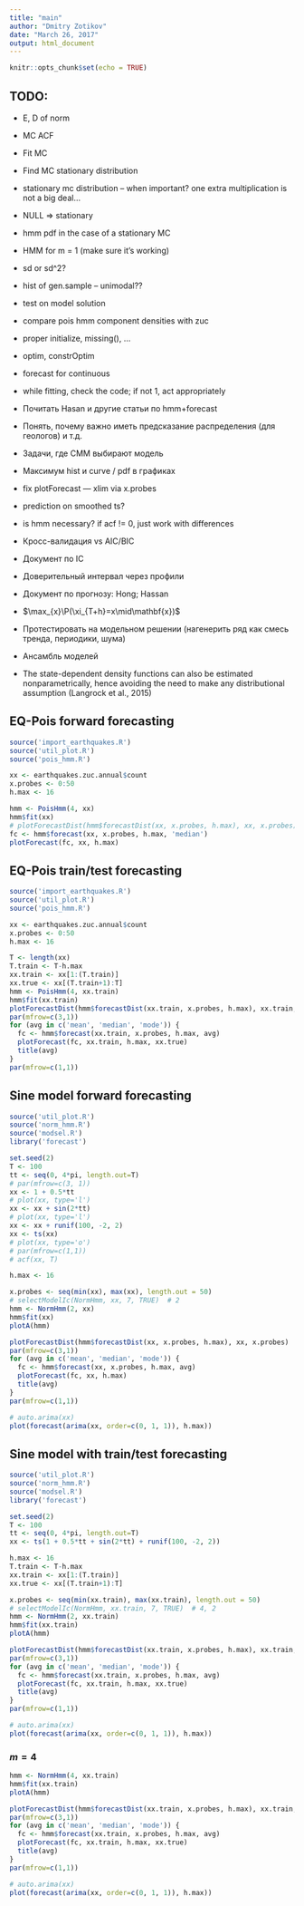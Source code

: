 ```yaml
---
title: "main"
author: "Dmitry Zotikov"
date: "March 26, 2017"
output: html_document
---
```


```r
knitr::opts_chunk$set(echo = TRUE)
```

## TODO:

- E, D of norm
- MC ACF
- Fit MC
- Find MC stationary distribution
- stationary mc distribution -- when important? one extra multiplication is
  not a big deal...
- NULL => stationary
- hmm pdf in the case of a stationary MC
- HMM for m = 1 (make sure it's working)
- sd or sd^2?
- hist of gen.sample -- unimodal??
- test on model solution
- compare pois hmm component densities with zuc
- proper initialize, missing(), ...
- optim, constrOptim
- forecast for continuous
- while fitting, check the code; if not 1, act appropriately

- Почитать Hasan и другие статьи по hmm+forecast
- Понять, почему важно иметь предсказание распределения (для геологов) и т.д.
- Задачи, где СММ выбирают модель
- Максимум hist и curve / pdf в графиках

 - fix plotForecast --- xlim via x.probes

 - prediction on smoothed ts?
 - is hmm necessary? if acf != 0, just work with differences
 
 - Кросс-валидация vs AIC/BIC
 - Документ по IC
 - Доверительный интервал через профили
 - Документ по прогнозу: Hong; Hassan
 - $\max_{x}\P(\xi_{T+h}=x\mid\mathbf{x})$
 - Протестировать на модельном решении (нагенерить ряд как смесь тренда, периодики, шума)
 - Ансамбль моделей
 - The state-dependent density functions can also be estimated nonparametrically, hence avoiding the need to make any distributional assumption (Langrock et al., 2015)

## EQ-Pois forward forecasting

```r
source('import_earthquakes.R')
source('util_plot.R')
source('pois_hmm.R')

xx <- earthquakes.zuc.annual$count
x.probes <- 0:50
h.max <- 16

hmm <- PoisHmm(4, xx)
hmm$fit(xx)
# plotForecastDist(hmm$forecastDist(xx, x.probes, h.max), xx, x.probes)
fc <- hmm$forecast(xx, x.probes, h.max, 'median')
plotForecast(fc, xx, h.max)
```

## EQ-Pois train/test forecasting

```r
source('import_earthquakes.R')
source('util_plot.R')
source('pois_hmm.R')

xx <- earthquakes.zuc.annual$count
x.probes <- 0:50
h.max <- 16

T <- length(xx)
T.train <- T-h.max
xx.train <- xx[1:(T.train)]
xx.true <- xx[(T.train+1):T]
hmm <- PoisHmm(4, xx.train)
hmm$fit(xx.train)
plotForecastDist(hmm$forecastDist(xx.train, x.probes, h.max), xx.train, x.probes)
par(mfrow=c(3,1))
for (avg in c('mean', 'median', 'mode')) {
  fc <- hmm$forecast(xx.train, x.probes, h.max, avg)
  plotForecast(fc, xx.train, h.max, xx.true)
  title(avg)
}
par(mfrow=c(1,1))
```

## Sine model forward forecasting

```r
source('util_plot.R')
source('norm_hmm.R')
source('modsel.R')
library('forecast')

set.seed(2)
T <- 100
tt <- seq(0, 4*pi, length.out=T)
# par(mfrow=c(3, 1))
xx <- 1 + 0.5*tt
# plot(xx, type='l')
xx <- xx + sin(2*tt)
# plot(xx, type='l')
xx <- xx + runif(100, -2, 2)
xx <- ts(xx)
# plot(xx, type='o')
# par(mfrow=c(1,1))
# acf(xx, T)

h.max <- 16

x.probes <- seq(min(xx), max(xx), length.out = 50)
# selectModelIc(NormHmm, xx, 7, TRUE)  # 2
hmm <- NormHmm(2, xx)
hmm$fit(xx)
plotA(hmm)
```

```r
plotForecastDist(hmm$forecastDist(xx, x.probes, h.max), xx, x.probes)
par(mfrow=c(3,1))
for (avg in c('mean', 'median', 'mode')) {
  fc <- hmm$forecast(xx, x.probes, h.max, avg)
  plotForecast(fc, xx, h.max)
  title(avg)
}
par(mfrow=c(1,1))
```

```r
# auto.arima(xx)
plot(forecast(arima(xx, order=c(0, 1, 1)), h.max))
```

## Sine model with train/test forecasting

```r
source('util_plot.R')
source('norm_hmm.R')
source('modsel.R')
library('forecast')

set.seed(2)
T <- 100
tt <- seq(0, 4*pi, length.out=T)
xx <- ts(1 + 0.5*tt + sin(2*tt) + runif(100, -2, 2))

h.max <- 16
T.train <- T-h.max
xx.train <- xx[1:(T.train)]
xx.true <- xx[(T.train+1):T]

x.probes <- seq(min(xx.train), max(xx.train), length.out = 50)
# selectModelIc(NormHmm, xx.train, 7, TRUE)  # 4, 2
hmm <- NormHmm(2, xx.train)
hmm$fit(xx.train)
plotA(hmm)
```

```r
plotForecastDist(hmm$forecastDist(xx.train, x.probes, h.max), xx.train, x.probes)
par(mfrow=c(3,1))
for (avg in c('mean', 'median', 'mode')) {
  fc <- hmm$forecast(xx.train, x.probes, h.max, avg)
  plotForecast(fc, xx.train, h.max, xx.true)
  title(avg)
}
par(mfrow=c(1,1))
```

```r
# auto.arima(xx)
plot(forecast(arima(xx, order=c(0, 1, 1)), h.max))
```

### $m=4$

```r
hmm <- NormHmm(4, xx.train)
hmm$fit(xx.train)
plotA(hmm)
```

```r
plotForecastDist(hmm$forecastDist(xx.train, x.probes, h.max), xx.train, x.probes)
par(mfrow=c(3,1))
for (avg in c('mean', 'median', 'mode')) {
  fc <- hmm$forecast(xx.train, x.probes, h.max, avg)
  plotForecast(fc, xx.train, h.max, xx.true)
  title(avg)
}
par(mfrow=c(1,1))
```

```r
# auto.arima(xx)
plot(forecast(arima(xx, order=c(0, 1, 1)), h.max))
```
